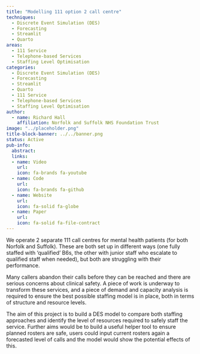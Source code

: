 ```yaml
---
title: "Modelling 111 option 2 call centre"
techniques:
  - Discrete Event Simulation (DES)
  - Forecasting
  - Streamlit
  - Quarto
areas:
  - 111 Service
  - Telephone-based Services
  - Staffing Level Optimisation
categories:
  - Discrete Event Simulation (DES)
  - Forecasting
  - Streamlit
  - Quarto
  - 111 Service
  - Telephone-based Services
  - Staffing Level Optimisation
author:
  - name: Richard Hall
    affiliation: Norfolk and Suffolk NHS Foundation Trust
image: "../placeholder.png"
title-block-banner: ../../banner.png
status: Active
pub-info:
  abstract:
  links:
  - name: Video
    url:
    icon: fa-brands fa-youtube
  - name: Code
    url:
    icon: fa-brands fa-github
  - name: Website
    url:
    icon: fa-solid fa-globe
  - name: Paper
    url:
    icon: fa-solid fa-file-contract
---
```


We operate 2 separate 111 call centres for mental health patients (for both Norfolk and Suffolk). These are both set up in different ways (one fully staffed with ‘qualified’ B6s, the other with junior staff who escalate to qualified staff when needed), but both are struggling with their performance.

Many callers abandon their calls before they can be reached and there are serious concerns about clinical safety. A piece of work is underway to transform these services, and a piece of demand and capacity analysis is required to ensure the best possible staffing model is in place, both in terms of structure and resource levels.

The aim of this project is to build a DES model to compare both staffing approaches and identify the level of resources required to safely staff the service. Further aims would be to build a useful helper tool to ensure planned rosters are safe, users could input current rosters again a forecasted level of calls and the model would show the potential effects of this.

